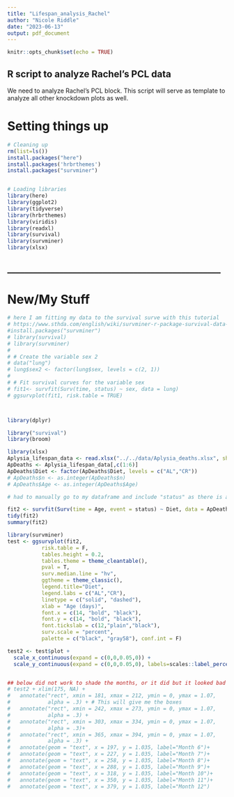 ```yaml
---
title: "Lifespan_analysis_Rachel"
author: "Nicole Riddle"
date: "2023-06-13"
output: pdf_document
---
```


```r
knitr::opts_chunk$set(echo = TRUE)
```

## R script to analyze Rachel's PCL data

We need to analyze Rachel's PCL block. This script will serve as template to analyze all other knockdown plots as well. 

# Setting things up
```r
# Cleaning up
rm(list=ls())
install.packages("here")
install.packages('hrbrthemes')
install.packages("survminer")


# Loading libraries
library(here)
library(ggplot2)
library(tidyverse)
library(hrbrthemes)
library(viridis)
library(readxl)
library(survival)
library(survminer)
library(xlsx)
```


## _________________________________________________
# New/My Stuff
```r
# here I am fitting my data to the survival surve with this tutorial
# https://www.sthda.com/english/wiki/survminer-r-package-survival-data-analysis-and-visualization
#install.packages("survminer")
# library(survival)
# library(survminer)
# 
# # Create the variable sex 2
# data("lung")
# lung$sex2 <- factor(lung$sex, levels = c(2, 1))
# 
# # Fit survival curves for the variable sex
# fit1<- survfit(Surv(time, status) ~ sex, data = lung)
# ggsurvplot(fit1, risk.table = TRUE)



library(dplyr)

library("survival")
library(broom)

library(xlsx)
Aplysia_lifespan_data <- read.xlsx("../../data/Aplysia_deaths.xlsx", sheetIndex = "DeathData4R")
ApDeaths <- Aplysia_lifespan_data[,c(1:6)]
ApDeaths$Diet <- factor(ApDeaths$Diet, levels = c("AL","CR"))
# ApDeaths$n <- as.integer(ApDeaths$n)
# ApDeaths$Age <- as.integer(ApDeaths$Age)

# had to manually go to my dataframe and include "status" as there is a very specific way to notate a death or no change using 1 and 0.5 respectively

fit2 <- survfit(Surv(time = Age, event = status) ~ Diet, data = ApDeaths, type = "kaplan-meier")
tidy(fit2)
summary(fit2)

library(survminer)
test <- ggsurvplot(fit2, 
           risk.table = F, 
           tables.height = 0.2, 
           tables.theme = theme_cleantable(),
           pval = T,
           surv.median.line = "hv",
           ggtheme = theme_classic(),
           legend.title="Diet",
           legend.labs = c("AL","CR"),
           linetype = c("solid", "dashed"),
           xlab = "Age (days)",
           font.x = c(14, "bold", "black"),
           font.y = c(14, "bold", "black"),
           font.tickslab = c(12,"plain","black"),
           surv.scale = "percent",
           palette = c("black", "gray58"), conf.int = F)

test2 <- test$plot +
  scale_x_continuous(expand = c(0,0,0.05,0)) +
  scale_y_continuous(expand = c(0,0,0.05,0), labels=scales::label_percent())


## below did not work to shade the months, or it did but it looked bad so I will not use it
# test2 + xlim(175, NA) +
#   annotate("rect", xmin = 181, xmax = 212, ymin = 0, ymax = 1.07, 
#            alpha = .3) + # This will give me the boxes
#   annotate("rect", xmin = 242, xmax = 273, ymin = 0, ymax = 1.07, 
#            alpha = .3) +
#   annotate("rect", xmin = 303, xmax = 334, ymin = 0, ymax = 1.07, 
#            alpha = .3)+
#   annotate("rect", xmin = 365, xmax = 394, ymin = 0, ymax = 1.07, 
#            alpha = .3) +
#   annotate(geom = "text", x = 197, y = 1.035, label="Month 6")+
#   annotate(geom = "text", x = 227, y = 1.035, label="Month 7")+
#   annotate(geom = "text", x = 258, y = 1.035, label="Month 8")+
#   annotate(geom = "text", x = 288, y = 1.035, label="Month 9")+
#   annotate(geom = "text", x = 318, y = 1.035, label="Month 10")+
#   annotate(geom = "text", x = 350, y = 1.035, label="Month 11")+
#   annotate(geom = "text", x = 379, y = 1.035, label="Month 12")

```


